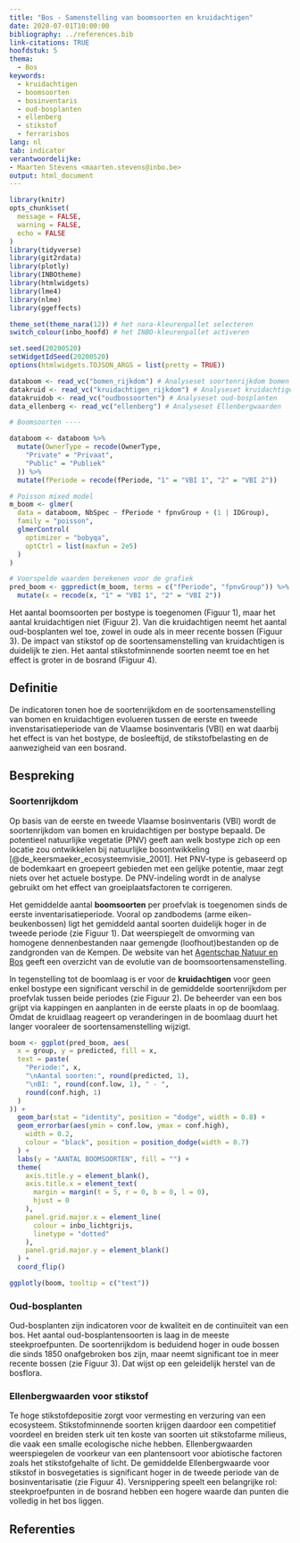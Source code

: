 ```yaml
---
title: "Bos - Samenstelling van boomsoorten en kruidachtigen"
date: 2020-07-01T10:00:00
bibliography: ../references.bib
link-citations: TRUE
hoofdstuk: 5
thema:
  - Bos
keywords:
  - kruidachtigen
  - boomsoorten
  - bosinventaris
  - oud-bosplanten
  - ellenberg
  - stikstof
  - ferrarisbos
lang: nl
tab: indicator
verantwoordelijke:
- Maarten Stevens <maarten.stevens@inbo.be>
output: html_document
---
```


```r
library(knitr)
opts_chunk$set(
  message = FALSE,
  warning = FALSE,
  echo = FALSE
)
library(tidyverse)
library(git2rdata)
library(plotly)
library(INBOtheme)
library(htmlwidgets)
library(lme4)
library(nlme)
library(ggeffects)

theme_set(theme_nara(12)) # het nara-kleurenpallet selecteren
switch_colour(inbo_hoofd) # het INBO-kleurenpallet activeren

set.seed(20200520)
setWidgetIdSeed(20200520)
options(htmlwidgets.TOJSON_ARGS = list(pretty = TRUE))
```

```r
databoom <- read_vc("bomen_rijkdom") # Analyseset soortenrijkdom bomen
datakruid <- read_vc("kruidachtigen_rijkdom") # Analyseset kruidachtigen
datakruidob <- read_vc("oudbossoorten") # Analyseset oud-bosplanten
data_ellenberg <- read_vc("ellenberg") # Analyseset Ellenbergwaarden
```
```r

# Boomsoorten ----

databoom <- databoom %>%
  mutate(OwnerType = recode(OwnerType,
    "Private" = "Privaat",
    "Public" = "Publiek"
  )) %>%
  mutate(fPeriode = recode(fPeriode, "1" = "VBI 1", "2" = "VBI 2"))

# Poisson mixed model
m_boom <- glmer(
  data = databoom, NbSpec ~ fPeriode * fpnvGroup + (1 | IDGroup),
  family = "poisson",
  glmerControl(
    optimizer = "bobyqa",
    optCtrl = list(maxfun = 2e5)
  )
)

# Voorspelde waarden berekenen voor de grafiek
pred_boom <- ggpredict(m_boom, terms = c("fPeriode", "fpnvGroup")) %>%
  mutate(x = recode(x, "1" = "VBI 1", "2" = "VBI 2"))

```

Het aantal boomsoorten per bostype is toegenomen (Figuur 1), maar het aantal kruidachtigen niet (Figuur 2). 
Van die kruidachtigen neemt het aantal oud-bosplanten wel toe, zowel in oude als in meer recente bossen (Figuur 3).
De impact van stikstof op de soortensamenstelling van kruidachtigen is duidelijk te zien.
Het aantal stikstofminnende soorten neemt toe en het effect is groter in de bosrand (Figuur 4). 

## Definitie

De indicatoren tonen hoe de soortenrijkdom en de soortensamenstelling van bomen en kruidachtigen evolueren tussen de eerste en tweede invenstarisatieperiode van de Vlaamse bosinventaris (VBI) en wat daarbij het effect is van het bostype, de bosleeftijd, de stikstofbelasting en de aanwezigheid van een bosrand.

## Bespreking

### Soortenrijkdom

Op basis van de eerste en tweede Vlaamse bosinventaris (VBI) wordt de soortenrijkdom van bomen en kruidachtigen per bostype bepaald.
De potentieel natuurlijke vegetatie (PNV) geeft aan welk bostype zich op een locatie zou ontwikkelen bij natuurlijke bosontwikkeling [@de_keersmaeker_ecosysteemvisie_2001]. 
Het PNV-type is gebaseerd op de bodemkaart en groepeert gebieden met een gelijke potentie, maar zegt niets over het actuele bostype. De PNV-indeling wordt in de analyse gebruikt om het effect van groeiplaatsfactoren te corrigeren.

Het gemiddelde aantal **boomsoorten** per proefvlak is toegenomen sinds de eerste inventarisatieperiode. 
Vooral op zandbodems (arme eiken-beukenbossen) ligt het gemiddeld aantal soorten duidelijk hoger in de tweede periode (zie Figuur 1). 
Dat weerspiegelt de omvorming van homogene dennenbestanden naar gemengde (loofhout)bestanden op de zandgronden van de Kempen.
De website van het [Agentschap Natuur en Bos](https://www.natuurenbos.be/vlaamse-bosinventaris/boomsoortensamenstelling) geeft een overzicht van de evolutie van de boomsoortensamenstelling.

In tegenstelling tot de boomlaag is er voor de **kruidachtigen** voor geen enkel bostype een significant verschil in de gemiddelde soortenrijkdom per proefvlak tussen beide periodes (zie Figuur 2).
De beheerder van een bos grijpt via kappingen en aanplanten in de eerste plaats in op de boomlaag. Omdat de kruidlaag reageert op veranderingen in de boomlaag duurt het langer vooraleer de soortensamenstelling wijzigt.

```r

boom <- ggplot(pred_boom, aes(
  x = group, y = predicted, fill = x,
  text = paste(
    "Periode:", x,
    "\nAantal soorten:", round(predicted, 1),
    "\nBI: ", round(conf.low, 1), " - ",
    round(conf.high, 1)
  )
)) +
  geom_bar(stat = "identity", position = "dodge", width = 0.8) +
  geom_errorbar(aes(ymin = conf.low, ymax = conf.high),
    width = 0.2,
    colour = "black", position = position_dodge(width = 0.7)
  ) +
  labs(y = "AANTAL BOOMSOORTEN", fill = "") +
  theme(
    axis.title.y = element_blank(),
    axis.title.x = element_text(
      margin = margin(t = 5, r = 0, b = 0, l = 0),
      hjust = 0
    ),
    panel.grid.major.x = element_line(
      colour = inbo_lichtgrijs,
      linetype = "dotted"
    ),
    panel.grid.major.y = element_blank()
  ) +
  coord_flip()

ggplotly(boom, tooltip = c("text"))
```

### Oud-bosplanten

Oud-bosplanten zijn indicatoren voor de kwaliteit en de continuïteit van een bos. 
Het aantal oud-bosplantensoorten is laag in de meeste steekproefpunten. 
De soortenrijkdom is beduidend hoger in oude bossen die sinds 1850 onafgebroken bos zijn, maar neemt significant toe in meer recente bossen (zie Figuur 3). 
Dat wijst op een geleidelijk herstel van de bosflora.

### Ellenbergwaarden voor stikstof

Te hoge stikstofdepositie zorgt voor vermesting en verzuring van een ecosysteem.
Stikstofminnende soorten krijgen daardoor een competitief voordeel en breiden sterk uit ten koste van soorten uit stikstofarme milieus, die vaak een smalle ecologische niche hebben. 
Ellenbergwaarden weerspiegelen de voorkeur van een plantensoort voor abiotische factoren zoals het stikstofgehalte of licht.
De gemiddelde Ellenbergwaarde voor stikstof in bosvegetaties is significant hoger in de tweede periode van de bosinventarisatie (zie Figuur 4). 
Versnippering speelt een belangrijke rol: steekproefpunten in de bosrand hebben een hogere waarde dan punten die volledig in het bos liggen.

## Referenties
